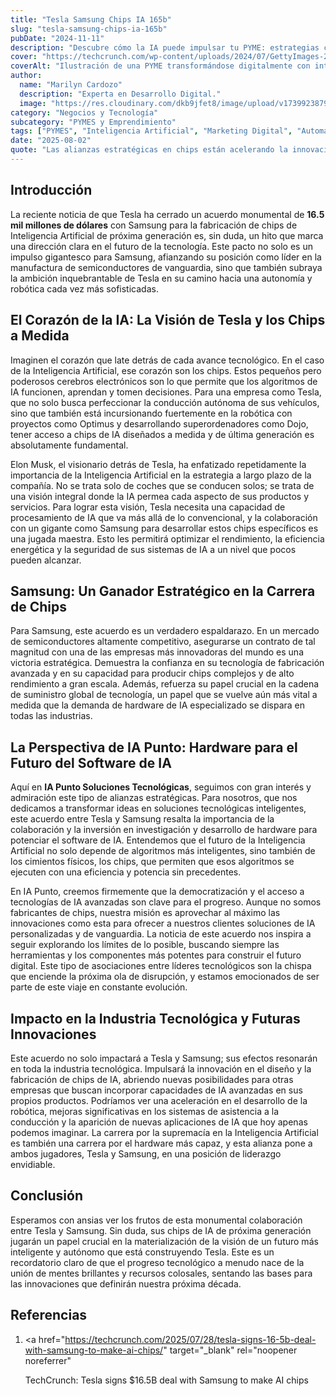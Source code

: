 ```yaml
---
title: "Tesla Samsung Chips IA 165b"
slug: "tesla-samsung-chips-ia-165b"
pubDate: "2024-11-11"
description: "Descubre cómo la IA puede impulsar tu PYME: estrategias concretas de marketing, automatización y datos para aumentar ventas."
cover: "https://techcrunch.com/wp-content/uploads/2024/07/GettyImages-2158243805.jpg?w=1024"
coverAlt: "Ilustración de una PYME transformándose digitalmente con inteligencia artificial."
author:
  name: "Marilyn Cardozo"
  description: "Experta en Desarrollo Digital."
  image: "https://res.cloudinary.com/dkb9jfet8/image/upload/v1739923879/marilyn_s2mi4a.png"
category: "Negocios y Tecnología"
subcategory: "PYMES y Emprendimiento"
tags: ["PYMES", "Inteligencia Artificial", "Marketing Digital", "Automatización", "Ventas"]
date: "2025-08-02"
quote: "Las alianzas estratégicas en chips están acelerando la innovación. — Sergio Rondón"
---
```

<h2 id="introduccion">Introducción</h2>

La reciente noticia de que Tesla ha cerrado un acuerdo monumental de <strong>16.5 mil millones de dólares</strong> con Samsung para la fabricación de chips de Inteligencia Artificial de próxima generación es, sin duda, un hito que marca una dirección clara en el futuro de la tecnología. Este pacto no solo es un impulso gigantesco para Samsung, afianzando su posición como líder en la manufactura de semiconductores de vanguardia, sino que también subraya la ambición inquebrantable de Tesla en su camino hacia una autonomía y robótica cada vez más sofisticadas.

<h2 id="el-corazon-de-la-ia-la-vision-de-tesla-y-los-chips-a-medida">
  El Corazón de la IA: La Visión de Tesla y los Chips a Medida
</h2>

Imaginen el corazón que late detrás de cada avance tecnológico. En el caso de la Inteligencia Artificial, ese corazón son los chips. Estos pequeños pero poderosos cerebros electrónicos son lo que permite que los algoritmos de IA funcionen, aprendan y tomen decisiones. Para una empresa como Tesla, que no solo busca perfeccionar la conducción autónoma de sus vehículos, sino que también está incursionando fuertemente en la robótica con proyectos como Optimus y desarrollando superordenadores como Dojo, tener acceso a chips de IA diseñados a medida y de última generación es absolutamente fundamental.

Elon Musk, el visionario detrás de Tesla, ha enfatizado repetidamente la importancia de la Inteligencia Artificial en la estrategia a largo plazo de la compañía. No se trata solo de coches que se conducen solos; se trata de una visión integral donde la IA permea cada aspecto de sus productos y servicios. Para lograr esta visión, Tesla necesita una capacidad de procesamiento de IA que va más allá de lo convencional, y la colaboración con un gigante como Samsung para desarrollar estos chips específicos es una jugada maestra. Esto les permitirá optimizar el rendimiento, la eficiencia energética y la seguridad de sus sistemas de IA a un nivel que pocos pueden alcanzar.

<h2 id="samsung-un-ganador-estrategico-en-la-carrera-de-chips">
  Samsung: Un Ganador Estratégico en la Carrera de Chips
</h2>

Para Samsung, este acuerdo es un verdadero espaldarazo. En un mercado de semiconductores altamente competitivo, asegurarse un contrato de tal magnitud con una de las empresas más innovadoras del mundo es una victoria estratégica. Demuestra la confianza en su tecnología de fabricación avanzada y en su capacidad para producir chips complejos y de alto rendimiento a gran escala. Además, refuerza su papel crucial en la cadena de suministro global de tecnología, un papel que se vuelve aún más vital a medida que la demanda de hardware de IA especializado se dispara en todas las industrias.

<h2 id="la-perspectiva-de-ia-punto-hardware-para-el-futuro-del-software-de-ia">
  La Perspectiva de IA Punto: Hardware para el Futuro del Software de IA
</h2>

Aquí en <strong>IA Punto Soluciones Tecnológicas</strong>, seguimos con gran interés y admiración este tipo de alianzas estratégicas. Para nosotros, que nos dedicamos a transformar ideas en soluciones tecnológicas inteligentes, este acuerdo entre Tesla y Samsung resalta la importancia de la colaboración y la inversión en investigación y desarrollo de hardware para potenciar el software de IA. Entendemos que el futuro de la Inteligencia Artificial no solo depende de algoritmos más inteligentes, sino también de los cimientos físicos, los chips, que permiten que esos algoritmos se ejecuten con una eficiencia y potencia sin precedentes.

En IA Punto, creemos firmemente que la democratización y el acceso a tecnologías de IA avanzadas son clave para el progreso. Aunque no somos fabricantes de chips, nuestra misión es aprovechar al máximo las innovaciones como esta para ofrecer a nuestros clientes soluciones de IA personalizadas y de vanguardia. La noticia de este acuerdo nos inspira a seguir explorando los límites de lo posible, buscando siempre las herramientas y los componentes más potentes para construir el futuro digital. Este tipo de asociaciones entre líderes tecnológicos son la chispa que enciende la próxima ola de disrupción, y estamos emocionados de ser parte de este viaje en constante evolución.

<h2 id="impacto-en-la-industria-tecnologica-y-futuras-innovaciones">
  Impacto en la Industria Tecnológica y Futuras Innovaciones
</h2>

Este acuerdo no solo impactará a Tesla y Samsung; sus efectos resonarán en toda la industria tecnológica. Impulsará la innovación en el diseño y la fabricación de chips de IA, abriendo nuevas posibilidades para otras empresas que buscan incorporar capacidades de IA avanzadas en sus propios productos. Podríamos ver una aceleración en el desarrollo de la robótica, mejoras significativas en los sistemas de asistencia a la conducción y la aparición de nuevas aplicaciones de IA que hoy apenas podemos imaginar. La carrera por la supremacía en la Inteligencia Artificial es también una carrera por el hardware más capaz, y esta alianza pone a ambos jugadores, Tesla y Samsung, en una posición de liderazgo envidiable.

<h2 id="conclusion">Conclusión</h2>

Esperamos con ansias ver los frutos de esta monumental colaboración entre Tesla y Samsung. Sin duda, sus chips de IA de próxima generación jugarán un papel crucial en la materialización de la visión de un futuro más inteligente y autónomo que está construyendo Tesla. Este es un recordatorio claro de que el progreso tecnológico a menudo nace de la unión de mentes brillantes y recursos colosales, sentando las bases para las innovaciones que definirán nuestra próxima década.

<h2 id="referencias">Referencias</h2>

1. <a
     href="https://techcrunch.com/2025/07/28/tesla-signs-16-5b-deal-with-samsung-to-make-ai-chips/"
     target="_blank"
     rel="noopener noreferrer"
   >
     TechCrunch: Tesla signs $16.5B deal with Samsung to make AI chips
   </a>
